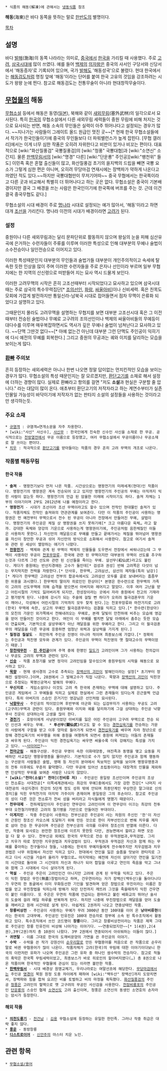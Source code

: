  * 식품의 해동(解凍)에 관해서는 [[냉동식품]] 참조

'''해동'''(海東)은 바다 동쪽을 뜻하는 말로 [[한반도]]의 별명이다.

[[목차]]
== 설명 ==
바다 [[발해]](渤海)의 동쪽 나라라는 의미로, [[중국]]에서 [[한국]]을 가리킬 때 사용했다. 주로 [[고려]], [[삼국시대]]에 많이 쓰였다. 예를 들어 [[백제]]의 [[의자왕]]은 중국의 사서인 구당서와 신당서에서 '해동증자'로 기록되어 있으며, 국가 [[발해]]도 '해동성국'으로 불렸다. 현대 한국에서는 [[해동검도]]처럼 명칭 앞에 '해동'이라는 단어를 붙여 한국 고유의 것임을 강조하려는 시도가 왕왕 눈에 띈다. 참고로 해동검도는 전통무술이 아니라 현대창작무술이다. 

== [[무협물]]의 해동 ==
[[무협소설]] 등에서 해동은 동영([[일본]]), 북해와 같이 [[새외무림]](塞外武林)의 일각으로서 묘사된다. 특히 [[한국]]의 무협소설에서 다른 새외무림 세력들이 중원 무림에 비해 처지는 것으로 묘사되는 반면, 해동 소속의 무인들은 실력이 아주 뛰어나다고 설정되는 경우가 많다. ~~지나가는 사람들이 그레이트 올드 원급인 멋진 곳~~[* 현재 한국 무협소설들에서 작가가 한국인들이기에 중국의 무인들보다 더 파워밸런스가 높게 잡힌다. [무협 갤러리]에서는 이게 너무 심한 작품은 오히려 자위한다고 비판이 있거나 비꼬는 편이다.  대표적으로 [wiki:"화산질풍검" 국뽕질풍검]의 [wiki:"청풍" 국뽕대협]과 [wiki:"소연신" 소간지]. 물론 [[한백무림서]]의 [wiki:"명경" 다른] [wiki:"단운룡" 주인공][wiki:"팽천위" 들도] 이민족 혹은 혼혈 출신들이 많고, 화산질풍검 초기의 을지백의 드립을 빼면 국뽕 요소가 그렇게 심한 편은 아니며, 오히려 무당마검 연재시에는 장백파가 약하게 나온다고 까였던 적도 있다.~~하지만 국뽕대협만이 무저기어따~~ 중국 무협에서는 한국쪽이라고 다른 곳과 비교해서 특별히 더 뛰어나다고 하는 곳은 없다. 무협소설은 중국이 기본배경이지만 결국 그 배경을 쓰는 사람은 한국인이기에 한국쪽에 버프를 주는 것. 근데 이건 결국 중국무협도 같다.]

무협소설의 시대 배경이 주로 [[명나라]] 시대로 설정되는 예가 많아서, '해동'이라고 하면 대개 [[조선]]을 가리킨다. 명나라 이전의 시대가 배경이라면 [[고려]]가 된다.

=== 설정 ===
중원이나 다른 새외무림과는 달리 문파단위로 활동하지 않으며 왕실의 눈을 피해 심산유곡에 은거하는 수련자들이 주류를 이루며 이러한 특성으로 인해 대부분의 무예나 술법이 소수전승이나 일인전승으로 이어지고 있다.

이러한 특성때문인지 대부분의 무인들과 술법가들 대부분이 개인주의적이고 속세에 탈속한 듯한 인상을 많이 주며 이러한 수련자들을 주로 은자나 선인이라 부르며 일부 무협지에는 한 지역의 산신령으로 떠받들어 지는 묘사 역시 드물게 보인다.

이러한 고려무맥의 시작은 흔히 고조선때부터 시작되었다고 묘사하고 있으며 삼국시대때는 주로 삼국의 특수무력집단[* [[조의선인]], [[화랑]], [[싸울아비]]]이나 신비세력. 혹은 친목도모회에 가깝게 발전하지만 통일신라-남북국 시대로 접어들면서 점차 무맥이 은류화 되었다고 설명하고 있다.

그때문인지 몰라도 고려무맥을 설명하는 무협지를 보면 대부분 고조선시대 혹은 그 이전 때부터 전승된 술법이나 무예로 고구려의 조의선인이나 백제의 싸울아비들의 무예등이 대다수를 이루며 매우복잡하면서도 역사가 깊은 무예나 술법이 넘쳐난다고 묘사하고 있다. ~~단맥 그딴것 없다~~[* 아예 없는건 아닌데 대부분 그런 단맥도 주인공이 익히기에 다시 예전의 무예를 회복한다.] 그리고 중원의 무공과는 궤와 이치를 달리하는 모습을 보이는게 많다.

=== [[환빠]] 주의보 ===
흔히 등장하는 새외세력은 아니나 한번 나오면 정말 답이없는 먼치킨적인 모습을 보이는 경우가 많다. 무협소설의 특성 때문인지는 잘 모르겠지만, [[환단고기]]를 소재로 해서 설정에 더하는 경향이 많다. 실제로 환빠라고 항의를 걸면 "저도 '''소설'''과 현실은 구분할 줄 압니다." 라는 대답이 많이 온다. 애초부터 환단고기의 저작자라고 하는 계연수부터가 실존인물일 가능성이 바닥이기에 저작자가 없는 판타지 소설의 설정들을 사용하는 것이라고만 생각하는듯.

=== 주요 소재 ===
 * [[규염객]] : 규염객=연개소문을 자주 차용한다.
 * [wiki:"사신" 사신수], [[사신무]] : 한국인에게 친숙한 신수인 사신을 소재로 한 무공. 공식적으로는 [[천랑열전]]에서 무공 이름으로 등장했고, 여러 무협소설에서 무공이름이나 무공소재로 잘 쓰이는 편이다.
 * [[치우]] : 적극적으로 [[환단고기]]를 받아들이는 작품의 경우 흔히 고려 무맥의 개조로 나온다.

=== 작품별 해동무림 ===
==== 한국 작품 ====
 * '''솔져''' - 명왕전기보다 먼저 나온 작품. 시간상으로는 명왕전기의 미래세계(현대)인 작품이다. 명왕전기의 명왕권은 계속 전승되어 오고 있지만 명왕전기의 주인공의 무예는 아직까지 익힌 사람이 없는듯 하다. 명왕전기의 언급 된 암울한 미래에 시작이기도 하다. 솔져 자체는 1부의 이야기이며 2부도 2012년에 나올 예정이라고 한다.
 * '''명왕전기''' - 시대가 조선이라 조선 무맥이라고도 할수 있으며 전작인 현대물인 솔져가 있다. 작품자체도 전작인 솔져와의 연관관계를 보여준다. 다만 이 작품의 주인공이 사용하는 명왕권은 먼 예전부터 무맥으로서 전수 된 무공이 아니라 전장에서 만들어진 무예, 살법이다. 명왕전기의 주인공은 체질 상 명왕권을 쓰지 못하기에[* 크고 아름다운 육체… 라고 할까. 강대한 육체와 양강의 기운으로 사용하는게 명왕권이기에, 주인공처럼 음한체질인 이들은 사용하지 못한다.] 자신만의 깨달음으로 무예를 만들고 끝에가서는 체질을 뛰어넘어 명왕권을 자신이 창안한 무공과 섞어 자신만의 방식으로 소화해서 사용한다. 참고로 여기서 솔져와 관련 된 세상이 멸망하는 애기가 나왔다.
 * '''[[전왕전기]]''' - 백제와 관계 된 무맥이 백제의 인물들을 도우면서 전장에서 싸워나갔는데 그 무맥이 사용하던 무공이 [[천포무장류]]. 한국에 관련 된 무맥이지만 대부분의 무맥이 선도를 추구하는것과 다르게 그런 선도와 관련 된 신선들을 죽이는 무예. 살선무(殺仙武)라고도 불린다. 게다가 중원에는 반선지경에든 고수가 둘인데[* 검성과 권성] 반해 고려쪽은 다섯이 넘는 무지막지한 전력을 자랑한다.[* 단사유, 한무백, 고려삼선, 삼선의 제자들(특히 남강)][* 게다가 한무백은 고려삼선 전부의 합공속에서도 고려삼선 모두를 골로 보내버리는 흠좀무한 위용을 과시했다.] 한무백의 딸이자 히로인인 한상아[* 본명은 한수련으로 한무백의 가족이 고려의 선도무맥에 의해 습격을 받으면서 아버지와 헤어지고 말았다. 이후 여러 고난을 받고 어린시절의 기억도 잃어버리게 되지만, 한성장이라는 곳에서 자라 중원에서 천고의 기재라고 평가받게 된다. 나중에 강시가 되는 주술에 걸릴 뻔 하다가 오히려 월극검혼무의 기운이 깨어나, 각성해서 어린시절의 기억까지 모두 찾게 된다.]는 천포무장류와 마찬가지로 고려(한국) 무맥에 속한, 상고의 무예인 월극검혼무라는 검결을 익히고 있다.[* 한수련(한상아)의 모친의 가문인 외가쪽에서 전해내려오는 무예로, 본래 달빛이 만천하에 비추는 모습에 영감을 얻어 만들어진 것이라고 한다. 여인이 이 무예를 펼치면 달빛 아래에서 춤추는 듯한 모습이 연출되며, 기본적으로 살상무예가 아닌 깨달음을 위한 무예라고 한다. 그리고 이 월극검혼무의 깨달음을 다른 무공에 응용하면 엄청난 위력과 살상력을 가지게 된다.]
 * '''칠정검 칠살도''' - 희안하게 주인공 진영이 아니라 적이며 최종보스에 가깝다.[* 정확히는 주인공과 적진영 모두와 관계가 있다. 주인공의 무맥이 적진영의 옛 절대고수의 무맥이었기 때문.]
 * '''[[창천태무전]]''' - '''[[진 주인공]]'''이며 주역 중에 한명인 [[일도]]가 고려인이며 그가 사용하는 천의갑이나 무공도 고려의 무맥과 관련이 있다.
 * '''[[신승]]''' - 작품 초창기를 보면 정각이 고려인임을 알수있으며 중원무림의 시작을 해동으로 묘사하고 있다.
 * '''[[묵향]]''' - 현재 생사경의 고수로 추측되는 [[장백산의 괴인]]이 발해인이라는 설정[* 초기부터 정해진 설정이다.]이며, 28권에서 그 발해고수가 직접 나온다. 묵향과 [[장백산의 괴인]]이 익힌것으로 추정되는 북명신공역시 발해의 무예다.
 * '''무신지로''' - 게임소설이나 이것도 고려 즉 한국에 존재하는 무맥에 대해 설명하고 있다. 주인공은 게임에서 그 무예들을 익히고 실제로 현실에서 그런 존재들이 있다는게 은근쓸쩍 언급된다. 특히 아버지의 스승인 은거기인 영감님은 선인처럼 묘사된다.
 * '''[[낙향무사]]''' - 주인공의 적이었으며 후반부에 아군화 되는 십검무자가 사용하는 무공도 고려(고구려)무맥과 관련이 있다. 중원무예와 이치와 궤를 달리하기에 그걸 상대하는 주인공 낙향무사 진운이 상대하는데 고생을 많이 한다.
 * '''[[경천기]]''' - 호랑이에게 사냥꾼이었던 아버지를 잃은 어린 주인공이 고구려 무맥으로 전승 되던 신선과 싸우는 무예.  * '''투선무(鬪仙武)'''라고도 할 수 있는 [[경천십육기]]를 전승하는 가문의 사람에게 구함을 받고 이후 양자로 들어가게 되면서 [[경천십육기]]를 배우며 자라 청년으로 성장해 경천십육기의 비무행을 위해 중원을 여행하게 되면서 중원에 퍼져있는 어둠의 존재들과 싸우게 된다. 주인공이 익힌 경천십육기는 싸우면 싸울수록 더욱 강해지는 특성을 가지고 있다. ~~[[사이어인]]?~~
 * '''[[천마군림]]''' - 해동구선문. 주인공 무영이 속한 이화태양종, 여진족과 동맹을 맺고 요동을 지배하던 사교집단 명왕유명종을 몰아낸다. 기본적으로 수가 많지 않지만 주인공과 함께 행동하는 구선문의 사람들은 술법, 영매 등 자신의 분야에서 독보적인 실력을 보이며 명왕유명종과의 전투 이후에도 꾸준히 활약했다. 다만 무공에 있어선 초립동이라는 대장격의 인물을 제외하면 인상적인 무위를 보여준 사람은 나오지 않았다.
 * '''[wiki:"천마(소설)" 천마](진비류 저)''' - 주인공인 용일랑 조선인이며 주인공의 조상인 천소류는 사대천공[* 이쪽세계관에서는 최강의 무예]중에서도 가장 강한 천강[* 나머지 사대천공의 극성지경이 천강의 5단계 정도 성취 밖에 안되며 최종단계인 무상천은 말그대로 신의경지]을 익힌 무적천가의 마지막 가주이자 존재이며 용일랑은 그의 후손이다. 참고로 주인공의 성이 다른 것은 천소류가 천씨 성을 버리라고 자식들에게 명했기 때문이다.
 * '''천무대제''' - 천하제일인이자 주인공인 연무강이 고려인이며 이 연무강이 이끄는 최강의 천투부대 오천철기마병은 고려의 철기병을 기반으로 만들어진 부대이다.
 * '''이계지인''' - 작중 주인공이 사용하는 천부신공은 주인공이 사는 차원의 주신인 '한'이 자신의 근원인 창조신 카오스에 도달하기 위해 만든 것으로 한이 자부선인으로 변해 치우를 제자로 삼아 전승 한 무공이며 주인공은 천부신공의 극의를 이루어 창조신의 반열에 이른다. 다만, 작중에 묘사로는 완전한 창조신에 이르지 못한듯 다만, 권능면에서 할려고 하면 모든걸 다 할 수 있다. 천부신공 외에도 한국의 무학으로 전승 된 무적권법과,무적검법. 그리고 치우가 따로 창안한 치우권법과 치우검법이 있다. 무적권과 무적검은 자신과 함께 하는 무예를 좋아하는 친구들이나 형들, 나중에는 한국의 무예자들에게 전수해주지만 치우검범과 치우권법은 너무 위험해서 자신만 익히고 있다. 현대에서 연인을 잃은 슬픔을 맛보아 판타지로 그리고 다시 시간을 거슬러 올라가 무협으로… 마지막에는 예전에 자신이 살아가던 연인을 잃기전의 시간대로 돌아와 그 시간대의 자신과 하나가 되어 합일을 이루고 연인의 죽음을 막고 그녀와 함께 그 시대에서 다시 살아가게 된다.
 * '''역설''' - 주인공 주은이 고려인인건 아니지만 고려에 관계 된 무학을 익히고 있다. 주은이 익힌 창법은 무진(無盡)창법이라고 하며, 건우연이라는 자가 장백산(백두산)을 돌아다니다가 우연히 한 동굴에서 이미 우화등선한 기인을 발견하며 얻은 창법으로 무진이라는 이름은 창법을 얻고 무진창법을 익히는데 방해가 되던 단전까지 깨뜨려 그것을 죽을때까지 익힌 건우연이 붙인 이름이다. 또 주은은 우연히 작품에 언급되는 환마라고 불린 배화교의 뛰어난 술사의 도술에 걸려 매일 하루를 반복하게 된다. 하지만 나중에 무진창법으로 깨달음을 얻어 도술을 깨버리고 원래 시간대로 살게 된다. 아쉽게도 2권까지 나오고 연중상태인 작품.
 * '''창룡비상전''' - 주인공이 사용하는 무예가 무려 3000년 동안 100대를 이어 온 '''낭아비류현'''이라는 한국의 고대무예. 주인공인 민유진은 100대 전승자로 정부에 소속 된 특수조직에서 활동하고 있다. 특수조직에서 쓰인 코드명이 '''창룡'''이다. 그리고 창룡비상전이라는 작품은 제목 그대로 주인공인 창룡 민유진이 비상해 나아가는 이야기다. ~~연중되었지만~~[* 1(4권),2(4권),3부(2권)까지 총 10권이 나왔다. 3부 2권에서 연중되어서 아쉬워하는 이들이 많다.]
 * '''귀면탈''' - 이름 그대로 한국의 도깨비문양의 가면을 쓴 주인공의 이야기.
 * '''수박''' - 수박을 쓴 작가 강원산이 [[순우리말]]로 만든 무협용어를 처음으로 쓴 작품으로 순우리말로 바뀐 무협용어가 많이 나온다. 작품자체가 고려(한국)의 무림에 대한 이야기이다보니 한국의 이런저런 유파가 나오며 주인공은 그런 유파 중 하나인 쌈수박의 전승자다. 참고로 적들의 흑막은 한국쪽 무림세력이었고, 최종보스가 바로 히로인의 할아버지였다(…) 총 8권으로 나온 작품이며 한국적인 무협물에 관심이 있는 이라면 볼만한 작품.
 * '''[[한백무림서]]''' - 시대 배경상 원명교체기, 우리나라로는 여말선초에 해당한다. [[무당마검]]에서는 주인공 [[명경]]이 북원 원정 도중 챠이에게 패하여 [wiki:"백두산" 장백산]까지 도망치면서, 장백파와 힘을 합쳐 요괴인 비를 토벌하고 비의 마정을 획득했다. [[화산질풍검]]의 주인공 [[청풍]]은 고려인의 혈맥으로 옛 고구려의 무공인 사신검을 사용한다. [[천잠비룡포]]의 주인공인 [[단운룡]]의 스승인 협제 [[소연신]]도 고려 출신이며, 청풍은 소연신의 동생인 소연호의 손자라는 암시가 등장한다. 

==== 해외 작품 ====
 * '''[[의천도룡기]]''' - [[천건남]] : [[김용]] 무협소설에 등장하는 유일한 한민족. 그러나 작중 취급은 대략 좋지 않다.
 * '''[[풍운]]''' - 동방창룡
 * '''[[디스트로이어]]''' - [[신안주]]의 마스터 치운 노인.

== 관련 항목 ==
 * [[무협소설/용어]]
